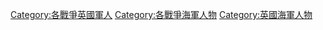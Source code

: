 [[Category:各戰爭英國軍人|Category:各戰爭英國軍人]]
[[Category:各戰爭海軍人物|Category:各戰爭海軍人物]]
[[Category:英國海軍人物|Category:英國海軍人物]]